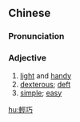 ==Chinese==
{{zh-forms|s=轻巧}}

===Pronunciation===
{{zh-pron
|m=qīngqiǎo
|c=hing1 haau2
|mn=khin-khá/qz,xm,zz:khin-khiáu
|cat=a
}}

===Adjective===
{{zh-adj}}

# [[light]] and [[handy]]
# [[dexterous]]; [[deft]]
# [[simple]]; [[easy]]

[[hu:輕巧]]
